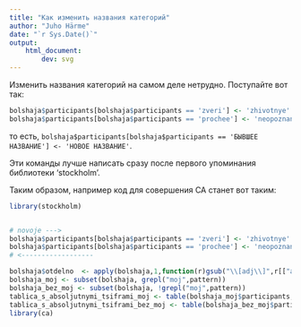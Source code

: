 ```yaml
---
title: "Как изменить названия категорий"
author: "Juho Härme"
date: "`r Sys.Date()`"
output: 
    html_document:
        dev: svg
---
```



Изменить названия категорий на самом деле нетрудно. Поступайте вот так:

```r

bolshaja$participants[bolshaja$participants == 'zveri'] <- 'zhivotnye'
bolshaja$participants[bolshaja$participants == 'prochee'] <- 'neopoznannye'

```

то есть, `bolshaja$participants[bolshaja$participants == 'БЫВШЕЕ НАЗВАНИЕ'] <- 'НОВОЕ НАЗВАНИЕ'`.


Эти команды лучше написать сразу после первого упоминания библиотеки 'stockholm'.

Таким образом, например код для совершения CA станет вот таким:



```r

library(stockholm)


# novoje --->
bolshaja$participants[bolshaja$participants == 'zveri'] <- 'zhivotnye'
bolshaja$participants[bolshaja$participants == 'prochee'] <- 'neopoznannye'
# <------------------

bolshaja$otdelno  <- apply(bolshaja,1,function(r)gsub("\\[adj\\]",r[["adj"]],r[["pattern"]])) 
bolshaja_moj <- subset(bolshaja, grepl("moj",pattern))
bolshaja_bez_moj <- subset(bolshaja, !grepl("moj",pattern))
tablica_s_absoljutnymi_tsiframi_moj <- table(bolshaja_moj$participants, bolshaja_moj$otdelno)
tablica_s_absoljutnymi_tsiframi_bez_moj <- table(bolshaja_bez_moj$participants, bolshaja_bez_moj$otdelno)
library(ca)
```


